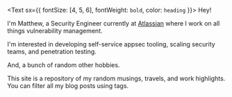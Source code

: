 <Text sx={{ fontSize: [4, 5, 6], fontWeight: `bold`, color: `heading` }}>
  Hey!
</Text>

I'm Matthew, a Security Engineer currently at [Atlassian](https://atlassian.com) where I work on all things vulnerability management.

I'm interested in developing self-service appsec tooling, scaling security teams, and penetration testing.

And, a bunch of random other hobbies.

This site is a repository of my random musings, travels, and work highlights. You can filter all my blog posts using tags.




